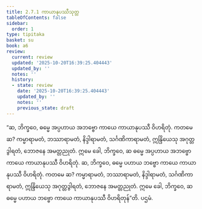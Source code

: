 ```yaml
---
title: 2.7.1 ကာယာနုပဿီသုတ္တ
tableOfContents: false
sidebar:
  order: 1
type: tipitaka
basket: su
book: a6
review:
  current: review
  updated: '2025-10-20T16:39:25.404443'
  updated_by: ''
  notes: ''
  history:
  - state: review
    date: '2025-10-20T16:39:25.404443'
    updated_by: ''
    notes: ''
    previous_state: draft
---
```



<DynamicBreadcrumb />


<ReviewStatus review={frontmatter.review} showDetails={true} />

<HypothesisAnnotation frontmatter={frontmatter} />

<Division number="117" book="a6" e="ch" v="16" p="391">

<Paragraph number="765" book="a6">
“ဆ, ဘိက္ခဝေ, ဓမ္မေ အပ္ပဟာယ အဘဗ္ဗော ကာယေ ကာယာနုပဿီ ဝိဟရိတုံ. ကတမေ ဆ? ကမ္မာရာမတံ, ဘဿာရာမတံ, နိဒ္ဒါရာမတံ, သင်္ဂဏိကာရာမတံ, ဣန္ဒြိယေသု အဂုတ္တဒွါရတံ, ဘောဇနေ အမတ္တညုတံ. ဣမေ ခေါ, ဘိက္ခဝေ, ဆ ဓမ္မေ အပ္ပဟာယ အဘဗ္ဗော ကာယေ ကာယာနုပဿီ ဝိဟရိတုံ.
</Paragraph>

<Paragraph number="766" book="a6">
ဆ, ဘိက္ခဝေ, ဓမ္မေ ပဟာယ ဘဗ္ဗော ကာယေ ကာယာနုပဿီ ဝိဟရိတုံ. ကတမေ ဆ? ကမ္မာရာမတံ, ဘဿာရာမတံ, နိဒ္ဒါရာမတံ, သင်္ဂဏိကာရာမတံ, ဣန္ဒြိယေသု အဂုတ္တဒွါရတံ, ဘောဇနေ အမတ္တညုတံ. ဣမေ ခေါ, ဘိက္ခဝေ, ဆ ဓမ္မေ ပဟာယ ဘဗ္ဗော ကာယေ ကာယာနုပဿီ ဝိဟရိတုန်”တိ.

</Paragraph>
</Division>

<Paragraph number="767" type="center" book="a6">
ပဌမံ.
</Paragraph>